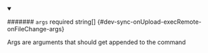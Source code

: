 
<details className="config-field" data-expandable="false" open>
<summary>

####### `args` <span class="config-field-required" data-required="false">required</span> <span class="config-field-type">string[]</span> <span class="config-field-default"></span> <span class="config-field-enum"></span> {#dev-sync-onUpload-execRemote-onFileChange-args}

Args are arguments that should get appended to the command

</summary>



</details>
